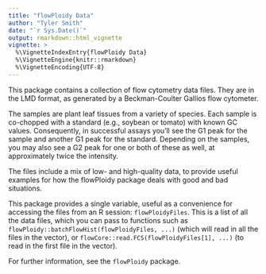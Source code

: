 ```yaml
---
title: "flowPloidy Data"
author: "Tyler Smith"
date: "`r Sys.Date()`"
output: rmarkdown::html_vignette
vignette: >
  %\VignetteIndexEntry{flowPloidy Data}
  %\VignetteEngine{knitr::rmarkdown}
  %\VignetteEncoding{UTF-8}
---
```


This package contains a collection of flow cytometry data files. They are
in the LMD format, as generated by a Beckman-Coulter Gallios flow
cytometer.

The samples are plant leaf tissues from a variety of species. Each sample
is co-chopped with a standard (e.g., soybean or tomato) with known GC
values. Consequently, in successful assays you'll see the G1 peak for the
sample and another G1 peak for the standard. Depending on the samples, you
may also see a G2 peak for one or both of these as well, at approximately
twice the intensity.

The files include a mix of low- and high-quality data, to provide useful
examples for how the flowPloidy package deals with good and bad situations.

This package provides a single variable, useful as a convenience for
accessing the files from an R session: `flowPloidyFiles`. This is a list of
all the data files, which you can pass to functions such as
`flowPloidy::batchFlowHist(flowPloidyFiles, ...)` (which will read in all
the files in the vector), or `flowCore::read.FCS(flowPloidyFiles[1], ...)`
(to read in the first file in the vector).

For further information, see the `flowPloidy` package.
